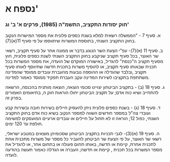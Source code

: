 # נספח א'

### חוק יסודות התקציב, התשמ"ה (1985), פרקים א' ב' וג' 

א.	סעיף 7 - "הממשלה רשאית למלא בשנת כספים פלונית את מספר המישרות הנקוב בחוק התקציב השנתי, בתוספת המשרות שיתווספו על פי סעיף 11(א)(7). 

ב.	סעיף 11 (א)(7)- עפ"י הצעת השר הנוגע בדבר או ממונה אחר על סעיף תקציב, רשאי שר האוצר, בכל סעיף תקציב שניקבע בחוק התקציב השנתי לשנת כספים פלונית, חוץ מסעיף תקציב ה"כנסת" להגדיל, באישורה המוקדם של הועדה, את מספר המשרות בכל תכנית שבאותו סעיף תקציב, או להוסיף משרות בתכנית חדשה שתיווסף לאותו סעיף תקציב ,ובלבד שהגדלה או ההוספה נובעות מהעברת עובדים ממוסד שהמדינה משתתפת בתקציבו לשירות המדינה עקב העברת תפקיד ממוסד כאמור למדינה. 

ג.	סעיף 18 (ב) - בתקציב הביטחון יצויינו סכומי הוצאה, הוצאה מותנית בהכנסה, הרשאה להתחייב ושיא כוח אדם; על תקציב הביטחון יחולו הוראות חוק ה, בתיאומים האמורים בפרק זה. 

ד.	סעיף 18 (ג) - בשנת כספים פלונית ניתן להעסיק חיילים בשירות חובה ובשירות קבע ועובדי צה"ל במספר חודשים השווה למספר הנקוב בשיא כוח אדם בחוק התקציב השנתי, כפול 12; הוראה זו לא תחול על חיילים או עובדים ארעיים המועסקים למשימה חולפת עד 120 ימים. 

ה.	סעיף 19 (א)(3)- לגבי תכניות בתקציב הביטחון שסכומיהן מוצאים במטבע ישראלי, רשאי שר האוצר, על פי הצעת שר הביטחון להעביר כל מספר של משרות מתכנית אחת לתכנית אחרת, קיימת או חדשה, באותו תחום פעולה או בתחום אחר, או להגדיל את מספר המשרות בכל תכנית , קיימת או חדשה; העברה או הגדלה כאמור תעשה בהודעה לועדה. 
